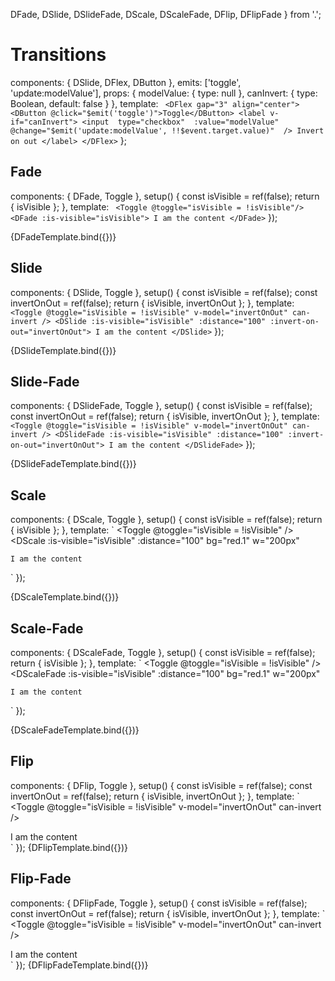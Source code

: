   DFade,
  DSlide,
  DSlideFade,
  DScale,
  DScaleFade,
  DFlip,
  DFlipFade
} from '.';

<Meta title="Components/Transitions" />

# Transitions

  components: { DSlide, DFlex, DButton },
  emits: ['toggle', 'update:modelValue'],
  props: {
    modelValue: { type: null },
    canInvert: { type: Boolean, default: false }
  },
  template: `
  <DFlex gap="3" align="center">
    <DButton @click="$emit('toggle')">Toggle</DButton>
    <label v-if="canInvert">
      <input 
        type="checkbox" 
        :value="modelValue" 
        @change="$emit('update:modelValue', !!$event.target.value)" 
      />
      Invert on out
    </label>
  </DFlex>`
};

## Fade

  components: { DFade, Toggle },
  setup() {
    const isVisible = ref(false);
    return { isVisible };
  },
  template: `
  <Toggle @toggle="isVisible = !isVisible"/>
  <DFade :is-visible="isVisible">
    I am the content
  </DFade>`
});

<Canvas>
  <Story name="Fade">{DFadeTemplate.bind({})}</Story>
</Canvas>

## Slide

  components: { DSlide, Toggle },
  setup() {
    const isVisible = ref(false);
    const invertOnOut = ref(false);
    return { isVisible, invertOnOut };
  },
  template: `
  <Toggle @toggle="isVisible = !isVisible" v-model="invertOnOut" can-invert />
  <DSlide :is-visible="isVisible" :distance="100" :invert-on-out="invertOnOut">
    I am the content
  </DSlide>`
});

<Canvas>
  <Story name="Slide">{DSlideTemplate.bind({})}</Story>
</Canvas>

## Slide-Fade

  components: { DSlideFade, Toggle },
  setup() {
    const isVisible = ref(false);
    const invertOnOut = ref(false);
    return { isVisible, invertOnOut };
  },
  template: `
  <Toggle @toggle="isVisible = !isVisible" v-model="invertOnOut" can-invert />
  <DSlideFade :is-visible="isVisible" :distance="100" :invert-on-out="invertOnOut">
    I am the content
  </DSlideFade>`
});

<Canvas>
  <Story name="SlideFade">{DSlideFadeTemplate.bind({})}</Story>
</Canvas>

## Scale

  components: { DScale, Toggle },
  setup() {
    const isVisible = ref(false);
    return { isVisible };
  },
  template: `
  <Toggle @toggle="isVisible = !isVisible" />
  <DScale 
    :is-visible="isVisible" 
    :distance="100" 
    bg="red.1" 
    w="200px" 
  >
    I am the content
  </DScale>`
});

<Canvas>
  <Story name="Scale">{DScaleTemplate.bind({})}</Story>
</Canvas>

## Scale-Fade

  components: { DScaleFade, Toggle },
  setup() {
    const isVisible = ref(false);
    return { isVisible };
  },
  template: `
  <Toggle @toggle="isVisible = !isVisible" />
  <DScaleFade
    :is-visible="isVisible" 
    :distance="100" 
    bg="red.1" 
    w="200px" 
  >
    I am the content
  </DScaleFade>`
});

<Canvas>
  <Story name="ScaleFade">{DScaleFadeTemplate.bind({})}</Story>
</Canvas>

## Flip

  components: { DFlip, Toggle },
  setup() {
    const isVisible = ref(false);
    const invertOnOut = ref(false);
    return { isVisible, invertOnOut };
  },
  template: `
  <Toggle @toggle="isVisible = !isVisible"  v-model="invertOnOut" can-invert />
  <div style="perspective: 300px; perspective-origin: center; width: 200px">
    <DFlip
      :is-visible="isVisible" 
      bg="red.1" 
      h="100px"
      :invert-on-out="invertOnOut"
    >
      I am the content
    </DFlip>
  </div>`
});

<Canvas>
  <Story name="Flip">{DFlipTemplate.bind({})}</Story>
</Canvas>

## Flip-Fade

  components: { DFlipFade, Toggle },
  setup() {
    const isVisible = ref(false);
    const invertOnOut = ref(false);
    return { isVisible, invertOnOut };
  },
  template: `
  <Toggle @toggle="isVisible = !isVisible"  v-model="invertOnOut" can-invert />
  <div style="perspective: 300px; perspective-origin: center; width: 200px">
    <DFlipFade
      :is-visible="isVisible" 
      bg="red.1" 
      h="100px"
      :invert-on-out="invertOnOut"
    >
      I am the content
    </DFlipFade>
  </div>`
});

<Canvas>
  <Story name="FlipFade">{DFlipFadeTemplate.bind({})}</Story>
</Canvas>
